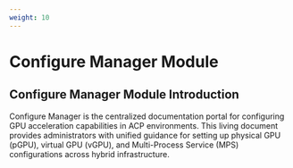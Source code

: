```yaml
---
weight: 10
---
```



# Configure Manager Module 

## Configure Manager Module Introduction  

Configure Manager is the centralized documentation portal for configuring GPU acceleration capabilities in ACP environments. This living document provides administrators with unified guidance for setting up physical GPU (pGPU), virtual GPU (vGPU), and Multi-Process Service (MPS) configurations across hybrid infrastructure.


